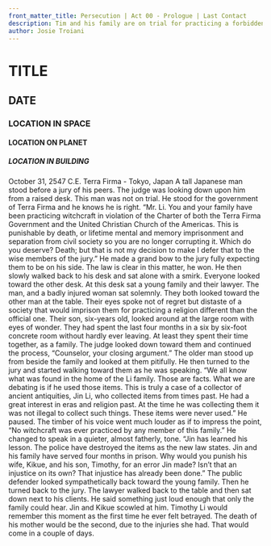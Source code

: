 ```yaml
---
front_matter_title: Persecution | Act 00 - Prologue | Last Contact
description: Tim and his family are on trial for practicing a forbidden religion
author: Josie Troiani
---
```

# TITLE

## DATE

### LOCATION IN SPACE

#### LOCATION ON PLANET

##### LOCATION IN BUILDING

October 31, 2547 C.E.
Terra Firma - Tokyo, Japan
A tall Japanese man stood before a jury of his peers. The judge was looking down upon him from a raised desk. This man was not on trial. He stood for the government of Terra Firma and he knows he is right. “Mr. Li. You and your family have been practicing witchcraft in violation of the Charter of both the Terra Firma Government and the United Christian Church of the Americas. This is punishable by death, or lifetime mental and memory imprisonment and separation from civil society so you are no longer corrupting it. Which do you deserve? Death; but that is not my decision to make I defer that to the wise members of the jury.” He made a grand bow to the jury fully expecting them to be on his side. The law is clear in this matter, he won. He then slowly walked back to his desk and sat alone with a smirk.
Everyone looked toward the other desk. At this desk sat a young family and their lawyer. The man, and a badly injured woman sat solemnly. They both looked toward the other man at the table. Their eyes spoke not of regret but distaste of a society that would imprison them for practicing a religion different than the official one. Their son, six-years old, looked around at the large room with eyes of wonder. They had spent the last four months in a six by six-foot concrete room without hardly ever leaving. At least they spent their time together, as a family.
The judge looked down toward them and continued the process, “Counselor, your closing argument.”
The older man stood up from beside the family and looked at them pitifully. He then turned to the jury and started walking toward them as he was speaking. “We all know what was found in the home of the Li family. Those are facts. What we are debating is if he used those items. This is truly a case of a collector of ancient antiquities, Jin Li, who collected items from times past. He had a great interest in eras and religion past. At the time he was collecting them it was not illegal to collect such things. These items were never used.”
He paused. The timber of his voice went much louder as if to impress the point, “No witchcraft was ever practiced by any member of this family.” He changed to speak in a quieter, almost fatherly, tone. “Jin has learned his lesson. The police have destroyed the items as the new law states. Jin and his family have served four months in prison. Why would you punish his wife, Kikue, and his son, Timothy, for an error Jin made? Isn’t that an injustice on its own? That injustice has already been done.” The public defender looked sympathetically back toward the young family. Then he turned back to the jury.
The lawyer walked back to the table and then sat down next to his clients. He said something just loud enough that only the family could hear. Jin and Kikue scowled at him.
Timothy Li would remember this moment as the first time he ever felt betrayed. The death of his mother would be the second, due to the injuries she had. That would come in a couple of days.
